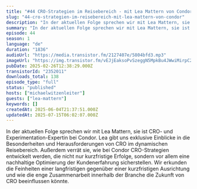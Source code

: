 ```yaml
---
title: "#44 CRO-Strategien im Reisebereich - mit Lea Mattern von Condor"
slug: "44-cro-strategien-im-reisebereich-mit-lea-mattern-von-condor"
description: "In der aktuellen Folge sprechen wir mit Lea Mattern, sie ist CRO- und Experimentation-Expertin bei Condor. Lea gibt uns exklusive Einblicke in die Besonderheiten und Herausforderungen von CRO im dynamischen Reisebereich. Außerdem verrät sie, wie bei Condor CRO-Strategien entwickelt werden, die nicht nur kurzfristige Erfolge, sondern vor allem eine nachhaltige Optimierung der Kundenerfahrung sicherstellen. Wir erkunden die Feinheiten einer langfristigen gegenüber einer kurzfristigen Ausrichtung und wie die enge Zusammenarbeit innerhalb der Branche die Zukunft von CRO beeinflussen könnte."
summary: "In der aktuellen Folge sprechen wir mit Lea Mattern, sie ist CRO- und Experimentation-Expertin bei Condor. Lea gibt uns exklusive Einblicke in die Besonderheiten und Herausforderungen von CRO im dynamischen Reisebereich. Außerdem verrät sie, wie bei Condor CRO-Strategien entwickelt werden, die nicht nur kurzfristige Erfolge, sondern vor allem eine nachhaltige Optimierung der Kundenerfahrung sicherstellen. Wir erkunden die Feinheiten einer langfristigen gegenüber einer kurzfristigen Ausrichtung und wie die enge Zusammenarbeit innerhalb der Branche die Zukunft von CRO beeinflussen könnte."
episode: 44
season: 1
language: "de"
duration: "1836"
audioUrl: "https://media.transistor.fm/2127407e/5804bfd3.mp3"
imageUrl: "https://img.transistor.fm/vEJjEaksoPvSzeggN5MpkBu4JWwiMirpC27Szjl6AC4/rs:fill:3000:3000:1/q:60/aHR0cHM6Ly9pbWct/dXBsb2FkLXByb2R1/Y3Rpb24udHJhbnNp/c3Rvci5mbS81ZDQw/ZTIwMDMyNmNjMjM2/ZGQ4ZDQ4ZDNmOGQ4/ZWQ1MC5qcGc.webp"
pubDate: 2025-02-26T12:38:29.000Z
transistorId: "2352011"
downloads_total: 138
episode_type: "full"
status: "published"
hosts: ["michaelwitzenleiter"]
guests: ["lea-mattern"]
keywords: []
createdAt: 2025-06-04T21:37:51.000Z
updatedAt: 2025-07-15T06:02:07.000Z
---
```


In der aktuellen Folge sprechen wir mit Lea Mattern, sie ist CRO- und Experimentation-Expertin bei Condor. Lea gibt uns exklusive Einblicke in die Besonderheiten und Herausforderungen von CRO im dynamischen Reisebereich. Außerdem verrät sie, wie bei Condor CRO-Strategien entwickelt werden, die nicht nur kurzfristige Erfolge, sondern vor allem eine nachhaltige Optimierung der Kundenerfahrung sicherstellen. Wir erkunden die Feinheiten einer langfristigen gegenüber einer kurzfristigen Ausrichtung und wie die enge Zusammenarbeit innerhalb der Branche die Zukunft von CRO beeinflussen könnte.
